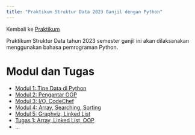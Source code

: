 ```yaml
---
title: "Praktikum Struktur Data 2023 Ganjil dengan Python"
---
```


Kembali ke [Praktikum](../../../../praktikum.qmd)

Praktikum Struktur Data tahun 2023 semester ganjil ini akan dilaksanakan menggunakan bahasa pemrograman Python.

# Modul dan Tugas

* [Modul 1: Tipe Data di Python](Strukdat2023_Modul01.ipynb)
* [Modul 2: Pengantar OOP](Strukdat2023_Modul02.ipynb)
* [Modul 3: I/O, CodeChef](Strukdat2023_Modul03.ipynb)
* [Modul 4: Array, Searching, Sorting](Strukdat2023_Modul04.ipynb)
* [Modul 5: Graphviz, Linked List](Strukdat2023_Modul05.ipynb)
* [Tugas 1: Array, Linked List, OOP](Strukdat2023_Tugas1.ipynb)
* ...
